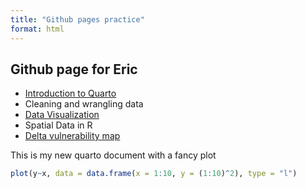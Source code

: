 ```yaml
---
title: "Github pages practice"
format: html
---
```


## Github page for Eric

- [Introduction to Quarto](Intro_quarto.html)
- Cleaning and wrangling data
- [Data Visualization](Data_visualization.html)
- Spatial Data in R
- [Delta vulnerability map](Delta_flexshiny_test.html)

This is my new quarto document with a fancy plot

```r

plot(y~x, data = data.frame(x = 1:10, y = (1:10)^2), type = "l")

```

